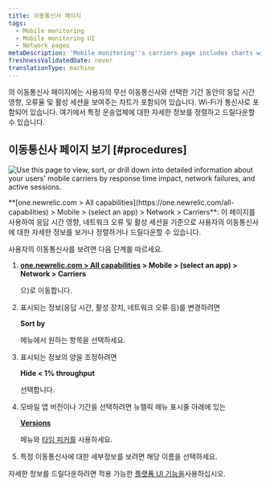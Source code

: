 ```yaml
---
title: 이동통신사 페이지
tags:
  - Mobile monitoring
  - Mobile monitoring UI
  - Network pages
metaDescription: 'Mobile monitoring''s carriers page includes charts with your mobile carriers and their response time impact, network failure rate, and active users.'
freshnessValidatedDate: never
translationType: machine
---
```



<InlinePopover type="mobile"/>의 이동통신사 페이지에는 사용자의 무선 이동통신사와 선택한 기간 동안의 응답 시간 영향, 오류율 및 활성 세션을 보여주는 차트가 포함되어 있습니다. Wi-Fi가 통신사로 포함되어 있습니다. 여기에서 특정 운송업체에 대한 자세한 정보를 정렬하고 드릴다운할 수 있습니다.

## 이동통신사 페이지 보기 [#procedures]

<img
  title="Mobile carriers"
  alt="Use this page to view, sort, or drill down into detailed information about your users' mobile carriers by response time impact, network failures, and active sessions."
  src={mobileCarriersSummary}
/>

<figcaption>
  <DNT>**[one.newrelic.com > All capabilities](https://one.newrelic.com/all-capabilities) > Mobile > (select an app) > Network > Carriers**</DNT>: 이 페이지를 사용하여 응답 시간 영향, 네트워크 오류 및 활성 세션을 기준으로 사용자의 이동통신사에 대한 자세한 정보를 보거나 정렬하거나 드릴다운할 수 있습니다.
</figcaption>

사용자의 이동통신사를 보려면 다음 단계를 따르세요.

1. <DNT>**[one.newrelic.com > All capabilities](https://one.newrelic.com/all-capabilities) > Mobile > (select an app) > Network > Carriers**</DNT>

   으)로 이동합니다.

2. 표시되는 정보(응답 시간, 활성 장치, 네트워크 오류 등)를 변경하려면

   <DNT>**Sort by**</DNT>

   메뉴에서 원하는 항목을 선택하세요.

3. 표시되는 정보의 양을 조정하려면

   <DNT>**Hide &lt; 1% throughput**</DNT>

   선택합니다.

4. 모바일 앱 버전이나 기간을 선택하려면 뉴렐릭 메뉴 표시줄 아래에 있는

   <DNT>[**Versions**](/docs/mobile-apps/versions)</DNT>

   메뉴와 [타임 피커를](/docs/query-your-data/explore-query-data/dashboards/manage-your-dashboard/#dash-time-picker) 사용하세요.

5. 특정 이동통신사에 대한 세부정보를 보려면 해당 이름을 선택하세요.

자세한 정보를 드릴다운하려면 적용 가능한 [플랫폼 UI 기능을](/docs/new-relic-solutions/new-relic-one/introduction-new-relic-platform)사용하십시오.